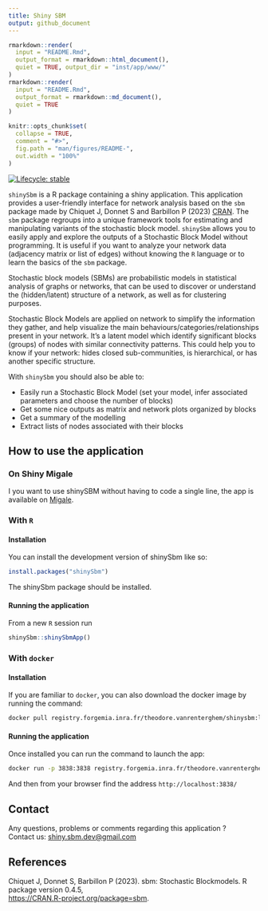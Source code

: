 ```yaml
---
title: Shiny SBM
output: github_document
---
```


<!-- Compiling paragraph: start -->
```r
rmarkdown::render(
  input = "README.Rmd",
  output_format = rmarkdown::html_document(),
  quiet = TRUE, output_dir = "inst/app/www/"
)
rmarkdown::render(
  input = "README.Rmd",
  output_format = rmarkdown::md_document(),
  quiet = TRUE
)
```



```r
knitr::opts_chunk$set(
  collapse = TRUE,
  comment = "#>",
  fig.path = "man/figures/README-",
  out.width = "100%"
)
```



<!-- badges: start -->
[![Lifecycle: stable](https://img.shields.io/badge/lifecycle-stable-green.svg)](https://img.shields.io/badge/lifecycle-stable-green.svg)
<!-- badges: end -->

`shinySbm` is a R package containing a shiny application. This application provides a user-friendly interface for network analysis based on the `sbm` package made by Chiquet J, Donnet S and Barbillon P (2023) [CRAN](https://CRAN.R-project.org/package=sbm). The `sbm` package regroups into a unique framework tools for estimating and manipulating variants of the stochastic block model.
`shinySbm` allows you to easily apply and explore the outputs of a Stochastic Block Model without programming. It is useful if you want to analyze your network data (adjacency matrix or list of edges) without knowing the `R` language or to learn the basics of the `sbm` package. 

Stochastic block models (SBMs) are probabilistic models in statistical analysis of graphs or networks, that can be used to discover or understand the (hidden/latent) structure of a network, as well as for clustering purposes. 

Stochastic Block Models are applied on network to simplify the information they gather, and help visualize the main behaviours/categories/relationships present in your network. It's a latent model which identify significant blocks (groups) of nodes with similar connectivity patterns. This could help you to know if your network: hides closed sub-communities, is hierarchical, or has another specific structure. 

With `shinySbm` you should also be able to: 

 - Easily run a Stochastic Block Model (set your model, infer associated parameters and choose the number of blocks)
 - Get some nice outputs as matrix and network plots organized by blocks
 - Get a summary of the modelling
 - Extract lists of nodes associated with their blocks


## How to use the application

### On Shiny Migale

I you want to use shinySBM without having to code a single line, the app is available on [Migale](https://shiny.migale.inrae.fr/app/ShinySBM).

### With `R`

#### Installation

You can install the development version of shinySbm like so:

``` r
install.packages("shinySbm")
```

The shinySbm package should be installed. 

#### Running the application

From a new `R` session run

``` r
shinySbm::shinySbmApp()
```

### With `docker`

#### Installation

If you are familiar to `docker`, you can also download the docker image by running the command:

``` bash
docker pull registry.forgemia.inra.fr/theodore.vanrenterghem/shinysbm:latest
```
#### Running the application

Once installed you can run the command to launch the app:

``` bash
docker run -p 3838:3838 registry.forgemia.inra.fr/theodore.vanrenterghem/shinysbm:latest
```

And then from your browser find the address `http://localhost:3838/`

## Contact

Any questions, problems or comments regarding this application ?        
Contact us: [shiny.sbm.dev@gmail.com](mailto:shiny.sbm.dev@gmail.com)

## References

Chiquet J, Donnet S, Barbillon P (2023).  sbm: Stochastic Blockmodels. R package version 0.4.5,  
[https://CRAN.R-project.org/package=sbm](https://CRAN.R-project.org/package=sbm).
